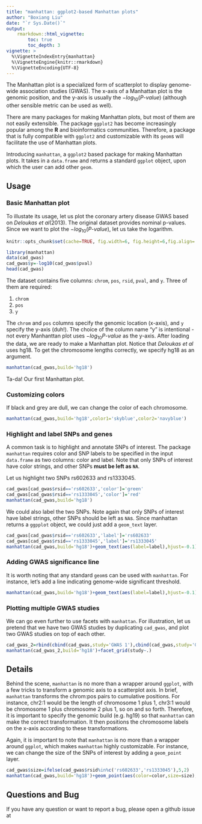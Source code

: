 ```yaml
---
title: "manhattan: ggplot2-based Manhattan plots"
author: "Boxiang Liu"
date: "`r Sys.Date()`"
output: 
    rmarkdown::html_vignette:
        toc: true
        toc_depth: 3
vignette: >
  %\VignetteIndexEntry{manhattan}
  %\VignetteEngine{knitr::rmarkdown}
  %\VignetteEncoding{UTF-8}
---
```


The Manhattan plot is a specialized form of scatterplot to display genome-wide association studies (GWAS). The x-axis of a Manhattan plot is the genomic position, and the y-axis is usually the $-log_{10}(P\text{-}value)$ (although other sensible metric can be used as well). 

There are many packages for making Manhattan plots, but most of them are not easily extensible. The package `ggplot2` has become increasingly popular among the $\textbf{R}$ and bioinformatics communities. Therefore, a package that is fully compatible with `ggplot2` and customizable with its `geom`s will facilitate the use of Manhattan plots.  

Introducing `manhattan`, a `ggplot2` based package for making Manhattan plots. It takes in a `data.frame` and returns a standard `ggplot` object, upon which the user can add other `geom`.

## Usage


### Basic Manhattan plot
To illustate its usage, let us plot the coronary artery disease GWAS based on *Deloukas et al*(2013). The original dataset provides nominal p-values. Since we want to plot the $-log_{10}(P\text{-}value)$, let us take the logarithm.  

```r
knitr::opts_chunk$set(cache=TRUE, fig.width=6, fig.height=6,fig.align='center')
```


```r
library(manhattan)
data(cad_gwas)
cad_gwas$y=-log10(cad_gwas$pval)
head(cad_gwas)
```

The dataset contains five columns: `chrom`, `pos`, `rsid`, `pval`, and `y`. Three of them are required: 

1. `chrom`
2. `pos`
3. `y`

The `chrom` and `pos` columns specify the genomic location (x-axis), and `y` specify the y-axis (duh!). The choice of the column name "y" is intentional - not every Manhanttan plot uses $-log_{10}{P\text{-}value}$ as the y-axis. After loading the data, we are ready to make a Manhattan plot. Notice that *Deloukas et al* uses hg18. To get the chromosome lengths correctly, we specify hg18 as an argument. 

```r
manhattan(cad_gwas,build='hg18')
```

Ta-da! Our first Manhattan plot. 

### Customizing colors
If black and grey are dull, we can change the color of each chromosome. 

```r
manhattan(cad_gwas,build='hg18',color1='skyblue',color2='navyblue')
```


### Highlight and label SNPs and genes
A common task is to highlight and annotate SNPs of interest. The package `manhattan` requires color and SNP labels to be specified in the input `data.frame` as two columns: color and label. Note that only SNPs of interest have color strings, and other SNPs **must be left as `NA`**. 

Let us highlight two SNPs rs602633 and rs1333045.

```r
cad_gwas[cad_gwas$rsid=='rs602633','color']='green'
cad_gwas[cad_gwas$rsid=='rs1333045','color']='red'
manhattan(cad_gwas,build='hg18')
```

We could also label the two SNPs. Note again that only SNPs of interest have label strings, other SNPs should be left as `NA`s. Since manhattan returns a `ggpplot` object, we could just add a `geom_text` layer. 

```r
cad_gwas[cad_gwas$rsid=='rs602633','label']='rs602633'
cad_gwas[cad_gwas$rsid=='rs1333045','label']='rs1333045'
manhattan(cad_gwas,build='hg18')+geom_text(aes(label=label),hjust=-0.1)
```


### Adding GWAS significance line
It is worth noting that any standard `geom`s can be used with `manhattan`. For instance, let's add a line indicating genome-wide significant threshold. 

```r
manhattan(cad_gwas,build='hg18')+geom_text(aes(label=label),hjust=-0.1)+geom_hline(yintercept=-log10(5e-8),color='red')
```


### Plotting multiple GWAS studies
We can go even further to use facets with `manhattan`. For illustration, let us pretend that we have two GWAS studies by duplicating `cad_gwas`, and plot two GWAS studies on top of each other. 


```r
cad_gwas_2=rbind(cbind(cad_gwas,study='GWAS 1'),cbind(cad_gwas,study='GWAS 2'))
manhattan(cad_gwas_2,build='hg18')+facet_grid(study~.)
```


## Details

Behind the scene, `manhattan` is no more than a wrapper around `ggplot`, with a few tricks to transform a genomic axis to a scatterplot axis. In brief, `manhattan` transforms the chrom:pos pairs to cumulative positions. For instance, chr2:1 would be the length of chromosome 1 plus 1, chr3:1 would be chromosome 1 plus chromosome 2 plus 1, so on and so forth. Therefore, it is important to specify the genomic build (e.g. hg19) so that `manhattan` can make the correct transformation. It then positions the chromosome labels on the x-axis according to these transformations. 

Again, it is important to note that `manhattan` is no more than a wrapper around `ggplot`, which makes `manhattan` highly customizable. For instance, we can change the size of the SNPs of interest by adding a `geom_point` layer. 

```r
cad_gwas$size=ifelse(cad_gwas$rsid%in%c('rs602633','rs1333045'),5,2)
manhattan(cad_gwas,build='hg18')+geom_point(aes(color=color,size=size),show.legend=FALSE)
```

## Questions and Bug
If you have any question or want to report a bug, please open a github issue at 